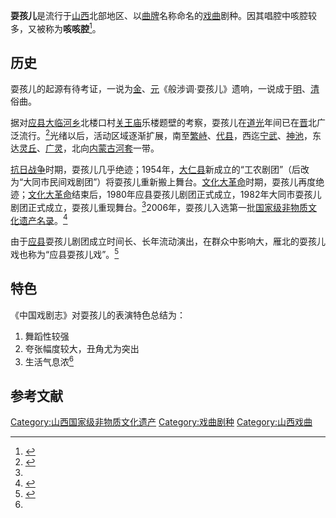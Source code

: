 {{中国国家级非物质文化遗产 
|名称 = 雁北耍孩儿 
|图片 =
|申报地区或单位 = [[山西省|山西省]][[大同市|大同市]]
|序号 = 185
|编号项目 = Ⅳ-41
|登录时间 = 2006年5月20日
|分类 = 传统戏剧
|省区市1 = 山西
}}
'''耍孩儿'''是流行于[[山西|山西]]北部地区、以[[曲牌|曲牌]]名称命名的[[戏曲|戏曲]]剧种。因其唱腔中咳腔较多，又被称为'''咳咳腔'''<ref>{{Cite book|title=山西音乐史 The history of Shanxi music|last=薛首中主编|publisher=太原：山西教育出版社|year=2017.02|isbn=978-7-5440-8683-7|pages=214}}</ref>。

== 历史 ==
耍孩儿的起源有待考证，一说为[[金朝|金]]、[[元朝|元]]《般涉调·耍孩儿》遗响，一说成于[[明朝|明]]、[[清朝|清]]俗曲。

据对[[应县|应县]][[大临河乡|大临河乡]]北楼口村[[关王庙|关王庙]]乐楼题壁的考察，耍孩儿在[[道光|道光]]年间已在[[山西|晋]]北广泛流行。<ref name="About">{{cite book|author=中国戏曲志编辑部|title=中国戏曲志·山西卷|year=1990|publisher=文化艺术出版社|isbn=7-5039-0726-6|url=http://c.g.wanfangdata.com.cn/LocalChronicle-FZ017306.aspx|access-date=2014-08-05|archive-date=2016-03-04|archive-url=https://web.archive.org/web/20160304204728/http://c.g.wanfangdata.com.cn/LocalChronicle-FZ017306.aspx|dead-url=no}}</ref>光绪以后，活动区域逐渐扩展，南至[[繁峙|繁峙]]、[[代县|代县]]，西迄[[宁武县|宁武]]、[[神池|神池]]，东达[[灵丘|灵丘]]、[[广灵|广灵]]，北向[[内蒙古|内蒙古]][[河套|河套]]一带。

[[中国抗日战争|抗日战争]]时期，耍孩儿几乎绝迹；1954年，[[大仁县|大仁县]]新成立的“工农剧团”（后改为“大同市民间戏剧团”）将耍孩儿重新搬上舞台。[[文化大革命|文化大革命]]时期，耍孩儿再度绝迹；[[文化大革命|文化大革命]]结束后，1980年应县耍孩儿剧团正式成立，1982年大同市耍孩儿剧团正式成立，耍孩儿重现舞台。<ref name="About"/>2006年，耍孩儿入选第一批[[中国国家级非物质文化遗产列表|国家级非物质文化遗产名录]]。<ref>{{cite news|title=耍孩儿罗罗腔入选国家级非物质文化遗产名录|url=http://www.sx.xinhuanet.com/dfzx/zfwz/2006-07/05/content_7433975.htm|accessdate=2014-08-05|newspaper=新华网（大同政府网）|date=2006-07-05}}{{dead link|date=2018年4月 |bot=InternetArchiveBot |fix-attempted=yes }}</ref>

由于[[应县|应县]]耍孩儿剧团成立时间长、长年流动演出，在群众中影响大，雁北的耍孩儿戏也称为“应县耍孩儿戏”。<ref>{{cite web|title=雁北耍孩儿|url=http://www.chinaculture.org/gb/cn_whyc/2006-11/21/content_89463.htm|publisher=中国文化网（[[中华人民共和国文化部|中华人民共和国文化部]]外联局）|accessdate=2014-08-05|deadurl=yes|archiveurl=https://web.archive.org/web/20150923203004/http://www.chinaculture.org/gb/cn_whyc/2006-11/21/content_89463.htm|archivedate=2015-09-23}}</ref>

== 特色 ==
《中国戏剧志》对耍孩儿的表演特色总结为：
# 舞蹈性较强
# 夸张幅度较大，丑角尤为突出
# 生活气息浓<ref name="About"/>

==参考文献==
{{reflist}}{{中国各地戏剧}}
[[Category:山西国家级非物质文化遗产|Category:山西国家级非物质文化遗产]]
[[Category:戏曲剧种|Category:戏曲剧种]]
[[Category:山西戏曲|Category:山西戏曲]]